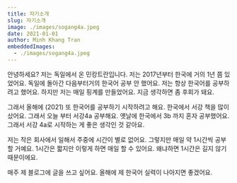 ```yaml
---
title: 자기소개
slug: 자기소개
image: ./images/sogang4a.jpeg
date: 2021-01-01
author: Minh Khang Tran
embeddedImages:
  - ./images/sogang4a.jpeg
---
```



안녕하세요? 저는 독일에서 온 민캉트란입니다. 저는 2017년부터 한국에 거의 1년 쯤 있었어요. 독일에 돌아간 다음부터거의 한국어 공부 안 했어요. 저는 항상 한국어를 공부하려고 했어요. 하지만 저는 매일 핑계를 만들었어요. 지금 생각하면 좀 후회가 돼요.

그래서 올해에 (2021) 또 한국어를 공부하기 시작하려고 해요. 한국에서 서강 책을 많이 샀어요. 그래서 오늘 부터 서강4a 공부해요. 옛날에 한국에서 3b 까지 혼자 공부했어요. 그래서 서강 4a로 시작하는 게 좋은 생각인 것 같아요.

<GatsbyImage
  image={getImage(props.embeddedImages[0])}
  alt={props.embeddedImages[0].name}
  className="post-img"
/>

저는 작은 회사에서 일해서 주중에 시간이 별로 없어요. 그렇지만 매일 약 1시간씩 공부할 거예요. 1시간은 짧지만 이렇게 하면 매일 할 수 있어요. 왜냐하면 1시간은 길지 않기 때문이에요.

매주 제 블로그에 글을 쓰고 싶어요. 올해에 제 한국어 실력이 나아지면 좋겠어요.
